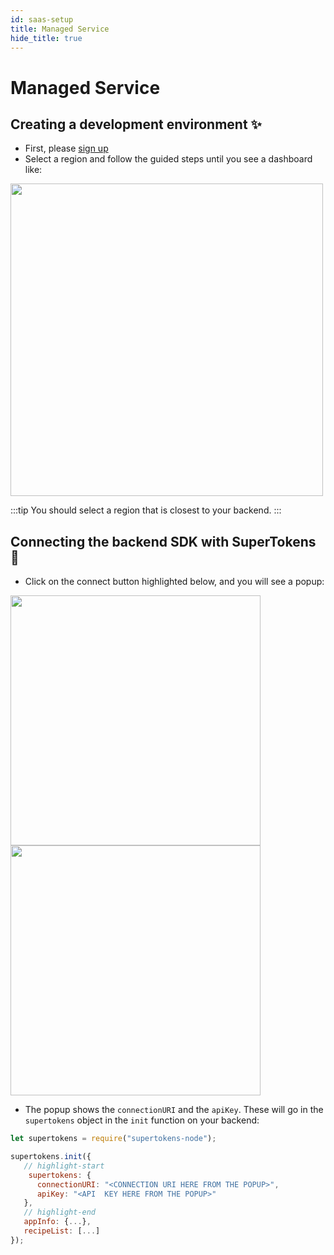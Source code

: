 ```yaml
---
id: saas-setup
title: Managed Service
hide_title: true
---
```


<!-- COPY DOCS -->
<!-- ./community/supertokens-core/saas-setup.mdx -->


# Managed Service

## Creating a development environment ✨
- First, please [sign up](https://supertokens.io/auth)
- Select a region and follow the guided steps until you see a dashboard like:
<img width="500px" src="/img/emailpassword/saas-dev.png" />

:::tip
You should select a region that is closest to your backend.
:::

## Connecting the backend SDK with SuperTokens 🔌
- Click on the connect button highlighted below, and you will see a popup:
<img width="400px" src="/img/saas-dev-connect.png" />
<img width="400px" src="/img/emailpassword/saas-connect-popup.png" />

- The popup shows the `connectionURI` and the `apiKey`. These will go in the `supertokens` object in the `init` function on your backend:

<BackendSDKTabs>
<TabItem value="nodejs">

```jsx
let supertokens = require("supertokens-node");

supertokens.init({
   // highlight-start
    supertokens: {
      connectionURI: "<CONNECTION URI HERE FROM THE POPUP>",
      apiKey: "<API  KEY HERE FROM THE POPUP>"
   },
   // highlight-end
   appInfo: {...},
   recipeList: [...]
});
```

</TabItem>
</BackendSDKTabs>
